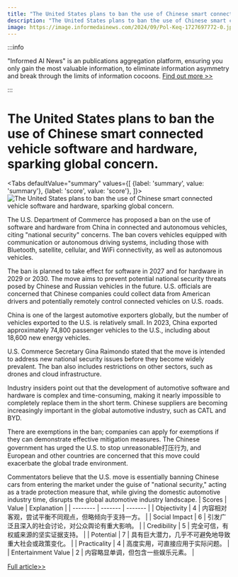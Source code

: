 ```yaml
---
title: "The United States plans to ban the use of Chinese smart connected vehicle software and hardware, sparking global concern."
description: "The United States plans to ban the use of Chinese smart connected vehicle software and hardware, sparking global concern."
image: https://image.informedainews.com/2024/09/Pol-Keq-1727697772-0.jpg
---
```



:::info

"Informed AI News" is an publications aggregation platform, ensuring you only gain the most valuable information, to eliminate information asymmetry and break through the limits of information cocoons.  [Find out more >>](/)

:::

# The United States plans to ban the use of Chinese smart connected vehicle software and hardware, sparking global concern.


<Tabs
	defaultValue="summary"
	values={[
	{label: 'summary', value: 'summary'},
	{label: 'score', value: 'score'},
]}>
<TabItem value="summary">
<img
  src="https://image.informedainews.com/2024/09/Pol-Keq-1727697772-0.jpg"
  alt="The United States plans to ban the use of Chinese smart connected vehicle software and hardware, sparking global concern."
/>



The U.S. Department of Commerce has proposed a ban on the use of software and hardware from China in connected and autonomous vehicles, citing "national security" concerns. The ban covers vehicles equipped with communication or autonomous driving systems, including those with Bluetooth, satellite, cellular, and WiFi connectivity, as well as autonomous vehicles.

The ban is planned to take effect for software in 2027 and for hardware in 2029 or 2030. The move aims to prevent potential national security threats posed by Chinese and Russian vehicles in the future. U.S. officials are concerned that Chinese companies could collect data from American drivers and potentially remotely control connected vehicles on U.S. roads.

China is one of the largest automotive exporters globally, but the number of vehicles exported to the U.S. is relatively small. In 2023, China exported approximately 74,800 passenger vehicles to the U.S., including about 18,600 new energy vehicles.

U.S. Commerce Secretary Gina Raimondo stated that the move is intended to address new national security issues before they become widely prevalent. The ban also includes restrictions on other sectors, such as drones and cloud infrastructure.

Industry insiders point out that the development of automotive software and hardware is complex and time-consuming, making it nearly impossible to completely replace them in the short term. Chinese suppliers are becoming increasingly important in the global automotive industry, such as CATL and BYD.

There are exemptions in the ban; companies can apply for exemptions if they can demonstrate effective mitigation measures. The Chinese government has urged the U.S. to stop unreasonable打压行为, and European and other countries are concerned that this move could exacerbate the global trade environment.

Commentators believe that the U.S. move is essentially banning Chinese cars from entering the market under the guise of "national security," acting as a trade protection measure that, while giving the domestic automotive industry time, disrupts the global automotive industry landscape.
</TabItem>
<TabItem value="score">
	| Scores     | Value   | Explanation |
	| -------- | ------- | ------- |
	| Objectivity  | 4    | 内容相对客观，尝试平衡不同观点，但略倾向于支持一方。    |
	| Social Impact | 6     | 引发广泛且深入的社会讨论，对公众舆论有重大影响。    |
	| Credibility    | 5    | 完全可信，有权威来源的坚实证据支持。    |
	| Potential    | 7    | 具有巨大潜力，几乎不可避免地导致重大社会或政策变化。    |
	| Practicality    | 4    | 高度实用，可直接应用于实际问题。    |
	| Entertainment Value    | 2    | 内容略显单调，但包含一些娱乐元素。    |
</TabItem>
</Tabs>

[Full article>>](https://www.mittrchina.com/news/detail/13836)
